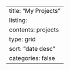 ---
title: "My Projects"
listing:
    contents: projects
    type: grid
    sort: "date desc"
    categories:  false
---